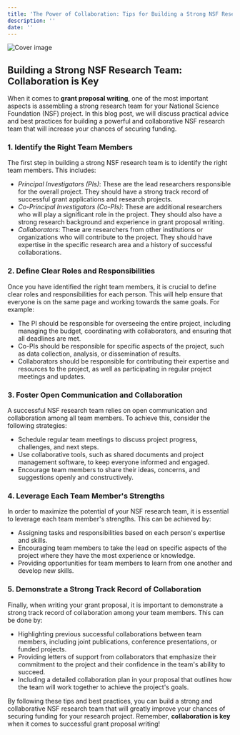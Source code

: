 ```yaml
---
title: 'The Power of Collaboration: Tips for Building a Strong NSF Research Team'
description: ''
date: ''
---
```

![Cover image](//904133d31006c5cfee432029d4ab4b31.cdn.bubble.io/f1683612266806x253061556575341340/jaredd-craig-HH4WBGNyltc-unsplash%20%281%29.jpg)

## Building a Strong NSF Research Team: Collaboration is Key

 When it comes to **grant proposal writing**, one of the most important aspects is assembling a strong research team for your National Science Foundation (NSF) project. In this blog post, we will discuss practical advice and best practices for building a powerful and collaborative NSF research team that will increase your chances of securing funding.

### 1. Identify the Right Team Members

 The first step in building a strong NSF research team is to identify the right team members. This includes:

- *Principal Investigators (PIs)*: These are the lead researchers responsible for the overall project. They should have a strong track record of successful grant applications and research projects.
 - *Co-Principal Investigators (Co-PIs)*: These are additional researchers who will play a significant role in the project. They should also have a strong research background and experience in grant proposal writing.
 - *Collaborators*: These are researchers from other institutions or organizations who will contribute to the project. They should have expertise in the specific research area and a history of successful collaborations.

### 2. Define Clear Roles and Responsibilities

 Once you have identified the right team members, it is crucial to define clear roles and responsibilities for each person. This will help ensure that everyone is on the same page and working towards the same goals. For example:

- The PI should be responsible for overseeing the entire project, including managing the budget, coordinating with collaborators, and ensuring that all deadlines are met.
 - Co-PIs should be responsible for specific aspects of the project, such as data collection, analysis, or dissemination of results.
 - Collaborators should be responsible for contributing their expertise and resources to the project, as well as participating in regular project meetings and updates.

### 3. Foster Open Communication and Collaboration

 A successful NSF research team relies on open communication and collaboration among all team members. To achieve this, consider the following strategies:

- Schedule regular team meetings to discuss project progress, challenges, and next steps.
 - Use collaborative tools, such as shared documents and project management software, to keep everyone informed and engaged.
 - Encourage team members to share their ideas, concerns, and suggestions openly and constructively.

### 4. Leverage Each Team Member's Strengths

 In order to maximize the potential of your NSF research team, it is essential to leverage each team member's strengths. This can be achieved by:

- Assigning tasks and responsibilities based on each person's expertise and skills.
 - Encouraging team members to take the lead on specific aspects of the project where they have the most experience or knowledge.
 - Providing opportunities for team members to learn from one another and develop new skills.

### 5. Demonstrate a Strong Track Record of Collaboration

 Finally, when writing your grant proposal, it is important to demonstrate a strong track record of collaboration among your team members. This can be done by:

- Highlighting previous successful collaborations between team members, including joint publications, conference presentations, or funded projects.
 - Providing letters of support from collaborators that emphasize their commitment to the project and their confidence in the team's ability to succeed.
 - Including a detailed collaboration plan in your proposal that outlines how the team will work together to achieve the project's goals.
 
By following these tips and best practices, you can build a strong and collaborative NSF research team that will greatly improve your chances of securing funding for your research project. Remember, **collaboration is key** when it comes to successful grant proposal writing!
